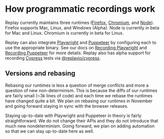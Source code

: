 # How programmatic recordings work

Replay currently maintains three runtimes ([Firefox](https://github.com/replayio/gecko-dev), [Chromium](https://github.com/replayio/chromium), and [Node](https://github.com/replayio/node)). Firefox supports Mac, Linux, and Windows (Alpha). Node is currently in beta for Mac and Linux. Chromium is currently in beta for Linux.

Replay can also integrate [Playwright](https://playwright.dev) and [Puppeteer](https://pptr.dev) by configuring each to use the appropriate binary. See our docs on [Recording Playwright](https://www.notion.so/Recording-Playwright-Beta-b62474b5aadd49e2b0c44a7580b0617e?pvs=21) and [Recording Puppeteer](https://www.notion.so/Recording-Puppeteer-Experimental-5525cfad405e41a18b940af3d09d68be?pvs=21) for more details. Replay also has alpha support for recording [Cypress](https://cypress.io) tests via [@replayio/cypress](https://www.npmjs.com/package/@replayio/cypress).

## Versions and rebasing

Rebasing our runtimes is less a question of merge conflicts and more a question of new non-determinism. This is because the diffs of our runtimes are fairly small (~3k lines of code) and each time we rebase the runtimes have changed quite a bit. We plan on rebasing our runtimes in November and going forward staying in sync with the browser releases.

Staying up-to-date with Playwright and Puppeteer in theory is fairly straightforward. We do not change their APIs and they do not introduce that much new nondeterminism. Going forward, we plan on adding automation so that we can stay up-to-date here as well.